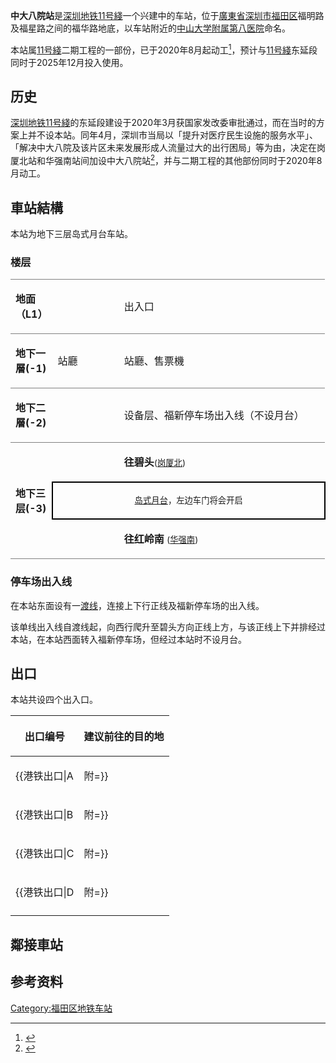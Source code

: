 {{深圳未来建设}}
{{Infobox station
| name = 中大八院
| eng_name = The Eighth Affiliated Hospital, Sun Yat-sen University
|livery=#4169E1
|namecolour=black
| linecolour = {{深圳地铁色彩|11}}
| image = 
| caption = 
| borough = {{CHN}}[[广东省|广东省]][[深圳市|深圳市]][[福田区|福田区]]
| address = 福明路及福星路之间的福华路地底
| coordinates = 
| line = {{深圳地鐵|11|c}}
| platform = 2
| structure = [[地下車站|地下車站]]
| opening = 2025年12月
| platformtype = [[島式月台|島式月台]]|
| station_hours = 
| hours = 
| exits = 
| services = {{Adjacent stations|system=Shenzhen Metro
|line1=11|left1=岗厦北|type1=东延段兴建中|right1=华强南|to-right1=红岭南}}
| colour = 
}}
'''中大八院站'''是[[深圳地铁|深圳地铁]][[深圳地铁11号綫|11号綫]]一个兴建中的车站，位于[[廣東省|廣東省]][[深圳市|深圳市]][[福田区|福田区]]福明路及福星路之间的福华路地底，以车站附近的[[中山大学附属第八医院|中山大学附属第八医院]]命名。

本站属[[深圳地铁11号綫|11号綫]]二期工程的一部份，已于2020年8月起动工<ref>{{cite news |publisher=深圳市公安局交通警察局 |url=http://szjj.sz.gov.cn/gkmlpt/content/8/8124/post_8124415.html#2275 |title=深圳市公安局交通警察局关于地铁11号线中大八院站工程施工期间调整交通组织的通告 |access-date=2020-09-25 }}</ref>，预计与[[深圳地铁11号綫|11号綫]]东延段同时于2025年12月投入使用。

==历史==
{{seealso|深圳地铁11号线#东延方案}}
[[深圳地铁|深圳地铁]][[深圳地铁11号綫|11号綫]]的东延段建设于2020年3月获国家发改委审批通过，而在当时的方案上并不设本站。同年4月，深圳市当局以「提升对医疗民生设施的服务水平」、「解决中大八院及该片区未来发展形成人流量过大的出行困局」等为由，决定在岗厦北站和华强南站间加设中大八院站<ref>{{cite news |publisher=深圳地铁网 |url=https://www.szmc.net/ver2/news/detail?id=226139 |title=深圳市城市轨道交通11号线二期工程 首次环境影响评价信息公开 |access-date=2020-04-09 }}{{Dead link|date=2020年6月 |bot=InternetArchiveBot |fix-attempted=yes }}</ref>，并与二期工程的其他部份同时于2020年8月动工。

== 車站結構 ==
本站为地下三层岛式月台车站。
===楼层===
{| cellspacing="0" cellpadding="3"
| style="border-top:solid 1px gray;border-bottom:solid 1px gray;" valign="top" width="50" |'''地面（L1）'''
| style="border-top:solid 1px gray;border-bottom:solid 1px gray;" valign="top" width="100" |
| style="border-top:solid 1px gray;border-bottom:solid 1px gray;" valign="top" width="350" |出入口
|-
| style="border-top:solid 1px gray;border-bottom:solid 1px gray;" valign="top" width="50" |'''地下一層(-1)'''
| style="border-top:solid 1px gray;border-bottom:solid 1px gray;" valign="top" width="100" |站廳
| style="border-top:solid 1px gray;border-bottom:solid 1px gray;" valign="top" width="350" |站廳、售票機
|-
| style="border-top:solid 1px gray;border-bottom:solid 1px gray;" valign="top" width="50" |'''地下二層(-2)'''
| style="border-top:solid 1px gray;border-bottom:solid 1px gray;" valign="top" width="100" |
| style="border-top:solid 1px gray;border-bottom:solid 1px gray;" valign="top" width="350" |设备层、{{arrow|L}}福新停车场出入线（不设月台）{{arrow|R}}
|-
| rowspan="3" style="border-bottom:solid 1px gray;" valign="top" |'''地下三层(-3)'''
| style="border-bottom:solid 1px gray;"|{{深圳地铁站台|line=11|platform=1}}
| style="border-bottom:solid 1px gray;"|{{arrow|L}} '''{{深圳地鐵|11|c}}''' '''往碧头 '''<small>([[岗厦北站|岗厦北]])</small>
|-
| colspan="2" style="border-right:solid 2px black;border-left:solid 2px black;border-top:solid 2px black;border-bottom:solid 2px black;" |<center><small>[[岛式月台|岛式月台]]，左边车门将会开启</small></center>
|-
| style="border-bottom:solid 1px gray;" |{{深圳地铁站台|line=11|platform=2}}
| style="border-bottom:solid 1px gray;" |'''{{深圳地铁|11|c}}往红岭南''' <small>([[华强南站|华强南]])</small>{{arrow|R}}
|}

===停车场出入线===
在本站东面设有一[[渡线|渡线]]，连接上下行正线及福新停车场的出入线。

该单线出入线自渡线起，向西行爬升至碧头方向正线上方，与该正线上下并排经过本站，在本站西面转入福新停车场，但经过本站时不设月台。

== 出口 ==
本站共设四个出入口。
{| class="wikitable"
!出口编号
!建议前往的目的地

|-
|{{港铁出口|A||附=}}
|福华路北侧
|-
|{{港铁出口|B||附=}}
|福华路南侧
|-
|{{港铁出口|C||附=}}
|福华路南侧
|-
|{{港铁出口|D||附=}}
|福华路北侧
|-
| colspan="3" bgcolor="#EEEEEE" |{{港鐵出口|註=盲升}}
|}

==鄰接車站==

== 参考资料 ==
{{reflist}}

{{深圳地鐵11號線車站}}
{{深圳地鐵車站列表|SZM}}

[[Category:福田区地铁车站|Category:福田区地铁车站]]